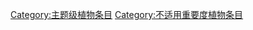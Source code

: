 {{catmore1|[[WikiProject:植物|WikiProject:植物]]}}
{{Articles by Quality|topic=植物|project=植物|format=toc}}
{{Articles by Importance|topic=植物|project=植物|format=toc}}
{{empty category}}

[[Category:主题级植物条目|Category:主题级植物条目]]
[[Category:不适用重要度植物条目|Category:不适用重要度植物条目]]
